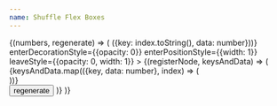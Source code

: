 ```yaml
---
name: Shuffle Flex Boxes
---
```



<GenerateNumbers min={10} max={50} count={10}>
  {(numbers, regenerate) => (
    <FlipGroup
      noAnimationOnMount
      changeKey={numbers.join("-")}
      durationMs={500}
      keysAndData={numbers.map((number, index) => ({key: index.toString(), data: number}))}
      enterDecorationStyle={{opacity: 0}}
      enterPositionStyle={{width: 1}}
      leaveStyle={{opacity: 0, width: 1}}
    >
      {(registerNode, keysAndData) => (
        <React.Fragment>
          <div style={{display: "flex", flexWrap: "wrap"}}>
            {keysAndData.map(({key, data: number}, index) => (
              <div
                key={key}
                style={{
                  width: `${number}%`,
                  height: 50,
                  backgroundColor: `hsl(${number * 5}, 50%, 50%)`,
                  margin: "0 10px 20px",
                  opacity: 1,
                }}
                ref={registerNode(key, {
                  transitionProps: ["background-color", "opacity"],
                  delayMs: index * 10,
                })}
              />
            ))}
          </div>
          <button onClick={regenerate} ref={registerNode("button", {delayMs: numbers.length * 10})}>
            regenerate
          </button>
        </React.Fragment>
      )}
    </FlipGroup>
  )}
</GenerateNumbers>
